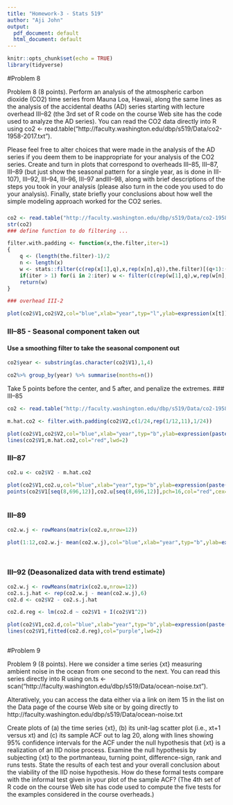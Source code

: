 ```yaml
---
title: "Homework-3 - Stats 519"
author: "Aji John"
output:
  pdf_document: default
  html_document: default
---
```


```r
knitr::opts_chunk$set(echo = TRUE)
library(tidyverse)
```


#Problem 8

Problem 8 (8 points). Perform an analysis of the atmospheric carbon dioxide (CO2) time series from Mauna Loa, Hawaii, along the same lines as the analysis of the accidental deaths (AD) series starting with lecture overhead III–82 (the 3rd set of R code on the course Web site has the code used to analyze the AD series). You can read the CO2 data directly into R using co2 <- read.table("http://faculty.washington.edu/dbp/s519/Data/co2-1958-2017.txt").

Please feel free to alter choices that were made in the analysis of the AD series if you deem them to be inappropriate for your analysis of the CO2 series. Create and turn in plots that correspond to overheads III–85, III–87, III–89 (but just show the seasonal pattern for a single year, as is done in III-107), III–92, III–94, III–96, III–97 andIII–98, along with brief descriptions of the steps you took in your analysis (please also turn in the code you used to do your analysis). Finally, state briefly your conclusions about how well the simple modeling approach worked for the CO2 series.

### 


```r
co2 <- read.table("http://faculty.washington.edu/dbp/s519/Data/co2-1958-2017.txt")
str(co2)
### define function to do filtering ...

filter.with.padding <- function(x,the.filter,iter=1)
{
    q <- (length(the.filter)-1)/2
    n <- length(x)
    w <- stats::filter(c(rep(x[1],q),x,rep(x[n],q)),the.filter)[(q+1):(q+n)]
    if(iter > 1) for(i in 2:iter) w <- filter(c(rep(w[1],q),w,rep(w[n],q)),the.filter)[(q+1):(q+n)]
    return(w)
}

### overhead III-2

plot(co2$V1,co2$V2,col="blue",xlab="year",typ="l",ylab=expression(x[t]),main=expression(paste("2nd Example: ", CO[2], " Series from Mauna Loa, Hawaii")))

```

### III–85 - Seasonal component taken out
#### Use a smoothing filter to take the seasonal component out

```r
co2$year <- substring(as.character(co2$V1),1,4)

co2%>% group_by(year) %>% summarise(months=n())

```

Take 5 points before the center, and 5 after, and penalize the extremes.
### III–85

```r
co2 <- read.table("http://faculty.washington.edu/dbp/s519/Data/co2-1958-2017.txt")

m.hat.co2 <- filter.with.padding(co2$V2,c(1/24,rep(1/12,11),1/24))

plot(co2$V1,co2$V2,col="blue",xlab="year",typ="b",ylab=expression(paste(x[t]," and ", hat(m)[t]," (ppm)")),main="Monthly CO2 Values",cex=0.5)
lines(co2$V1,m.hat.co2,col="red",lwd=2)

```
### III–87
```r

co2.u <- co2$V2 - m.hat.co2

plot(co2$V1,co2.u,col="blue",xlab="year",typ="b",ylab=expression(paste(u[t]==x[t]-hat(m)[t]," (ppm)")),main="Preliminary Detrending of CO2 Series",cex=0.5)
points(co2$V1[seq(8,696,12)],co2.u[seq(8,696,12)],pch=16,col="red",cex=0.6)



```
### III–89

```r


co2.w.j <- rowMeans(matrix(co2.u,nrow=12))

plot(1:12,co2.w.j- mean(co2.w.j),col="blue",xlab="year",typ="b",ylab=expression(hat(s)[j]),main=expression(paste("CO2 Step 3: Form Estimate {",hat(s)[j],"} of Seasonal Pattern")),ylim=c(-9,9),cex=0.5)




```

###  III–92 (Deasonalized data with trend estimate)

```r

co2.w.j <- rowMeans(matrix(co2.u,nrow=12))
co2.s.j.hat <- rep(co2.w.j - mean(co2.w.j),6)
co2.d <- co2$V2 - co2.s.j.hat

co2.d.reg <- lm(co2.d ~ co2$V1 + I(co2$V1^2))

plot(co2$V1,co2.d,col="blue",xlab="year",typ="b",ylab=expression(paste(d[t] == x[t] - hat(s)[t]," and ", hat(m)[t]," (thousands)")),main=expression(paste("Deseasonalized Data {", d[t], "} and Trend Estimate {",hat(m)[t],"}")),cex=0.5)
lines(co2$V1,fitted(co2.d.reg),col="purple",lwd=2)



```

#Problem 9

Problem 9 (8 points). Here we consider a time series {xt} measuring ambient noise in the ocean from one second to the next. You can read this series directly into R using
on.ts <- scan("http://faculty.washington.edu/dbp/s519/Data/ocean-noise.txt").

Alteratively, you can access the data either via a link on item 15 in the list on the Data page of the course Web site or by going directly to http://faculty.washington.edu/dbp/s519/Data/ocean-noise.txt

Create plots of (a) the time series {xt}, (b) its unit-lag scatter plot (i.e., xt+1 versus xt) and (c) its sample ACF out to lag 20, along with lines showing 95% confidence intervals for the ACF under the null hypothesis that {xt} is a realization of an IID noise process. Examine the null hypothesis by subjecting {xt} to the portmanteau, turning point, difference-sign, rank and runs tests. State the results of each test and your overall conclusion about the viability of the IID noise hypothesis. How do these formal tests compare with the informal test given in your plot of the sample ACF? (The 4th set of R code on the course Web site has code used to compute the five tests for the examples considered in the course overheads.)
